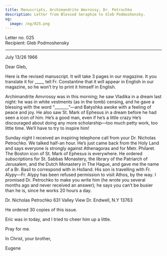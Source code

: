 ```yaml
---
title: Manuscripts, Archimandrite Amvrossy, Dr. Petrochko
description: Letter from Blessed Seraphim to Gleb Podmoshensky.
og:
  image: /og/025.png
---
```


<div style={{textAlign:'right', fontFamily:'monospace'}}>Letter no. 025</div>
<div style={{textAlign:'left', fontFamily:'monospace'}}>Recipient: Gleb Podmoshensky</div>

---

July 13/26 1966

Dear Gleb,

Here is the revised manuscript. It will take 3 pages in our magazine. It you translate it for ____, tell Fr. Constantine that it will appear in English in our magazine, so he won’t try to print it himself in English.

Archimandrite Amvrossy was in this morning; he saw Vladika in a dream last night: he was in white vestments (as in the tomb) censing, and he gave a blessing with the word “_______”—and Batyshka awoke with a feeling of peace and joy. He also saw St. Mark of Ephesus in a dream before he had seen a icon of him. He’s a good man, even if he’s a little crazy He’s discouraged about doing any more scholarship—too much petty work, too little time. We’ll have to try to inspire him!

Sunday night I received an inspiring telephone call from your Dr. Nicholas Petrochko. We talked half-an hour. He’s just came back from the Holy Land and says everyone is strongly against Athenagoras and for Metr. Philaret. The Boston icon of St. Mark of Ephesus is everywhere. He ordered subscriptions for St. Sabbas Monastery, the library of the Patriarch of Jerusalem, and the Dutch Monastery in The Hague, and gave me the name of a Br. Basil to correspond with in Holland. His son is travelling with Fr. Alypy—Fr. Alypy has been refused permission to visit Athos, by the way. I promised Dr. Petrochko to make you write him (he wrote you several months ago and never received an answer); he says you can’t be busier than he is, since he works 20 hours a day.

Dr. Nicholas Petrochko 
631 Valley View Dr. 
Endwell, N.Y 13763 

He ordered 30 copies of this issue.

Eric was in today, and I tried to cheer him up a little.

Pray for me.

In Christ, your brother,

Eugene